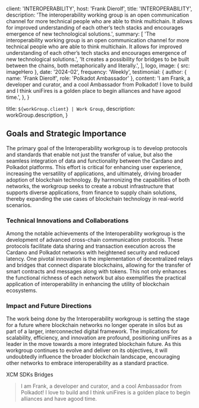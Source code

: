 
client: 'INTEROPERABILITY',
host: 'Frank Dierolf',
title: 'INTEROPERABILITY',
description:
'The interoperability working group is an open communication channel for more technical people who are able to think multichain. It allows for improved understanding of each other’s tech stacks and encourages emergence of new technological solutions.',
summary: [
'The interoperability working group is an open communication channel for more technical people who are able to think multichain. It allows for improved understanding of each other’s tech stacks and encourages emergence of new technological solutions.',
'It creates a possibility for bridges to be built between the chains, both metaphorically and literally.',
],
logo,
image: { src: imageHero },
date: '2024-02',
frequency: 'Weekly',
testimonial: {
author: { name: 'Frank Dierolf', role: 'Polkadot Ambassador' },
content:
'I am Frank, a developer and curator, and a cool Ambassador from Polkadot! I love to build and I think uniFires is a golden place to begin alliances and have agood time.',
},
}

title: `${workGroup.client} | Work Group`,
description: workGroup.description,
}

## Goals and Strategic Importance

The primary goal of the Interoperability workgroup is to develop protocols and standards that enable not just the transfer of value, but also the seamless integration of data and functionality between the Cardano and Polkadot platforms. This effort is critical for enhancing user experience, increasing the versatility of applications, and ultimately, driving broader adoption of blockchain technology. By harmonizing the capabilities of both networks, the workgroup seeks to create a robust infrastructure that supports diverse applications, from finance to supply chain solutions, thereby expanding the use cases of blockchain technology in real-world scenarios.

### Technical Innovations and Collaborations

Among the notable achievements of the Interoperability workgroup is the development of advanced cross-chain communication protocols. These protocols facilitate data sharing and transaction execution across the Cardano and Polkadot networks with heightened security and reduced latency. One pivotal innovation is the implementation of decentralized relays and bridges that connect disparate blockchains, allowing for the transfer of smart contracts and messages along with tokens. This not only enhances the functional richness of each network but also exemplifies the practical application of interoperability in enhancing the utility of blockchain ecosystems.

### Impact and Future Directions

The work being done by the Interoperability workgroup is setting the stage for a future where blockchain networks no longer operate in silos but as part of a larger, interconnected digital framework. The implications for scalability, efficiency, and innovation are profound, positioning uniFires as a leader in the move towards a more integrated blockchain future. As this workgroup continues to evolve and deliver on its objectives, it will undoubtedly influence the broader blockchain landscape, encouraging other networks to embrace interoperability as a standard practice.

<TagList>
  <TagListItem>XCM</TagListItem>
  <TagListItem>SDKs</TagListItem>
  <TagListItem>Bridges</TagListItem>
</TagList>

<Blockquote
  author={{ name: 'Frank Dierolf', role: 'Polkadot Ambassador' }}
  image={{ src: headshot }}
>
  I am Frank, a developer and curator, and a cool Ambassador from Polkadot! I love to build and I think uniFires is a golden place to begin alliances and have agood time.
</Blockquote>
